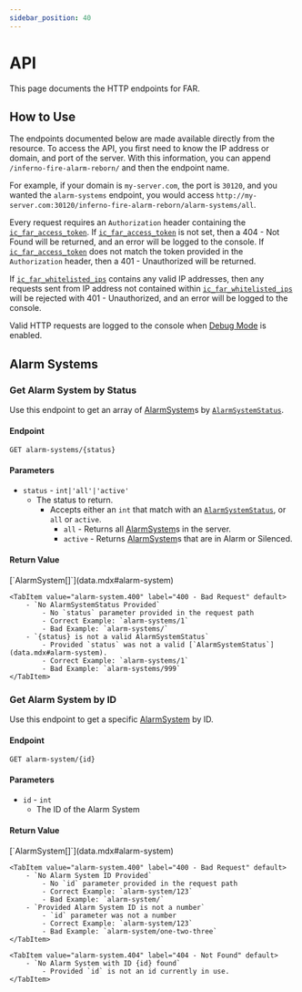 ```yaml
---
sidebar_position: 40
---
```



# API

This page documents the HTTP endpoints for FAR.

## How to Use
The endpoints documented below are made available directly from the resource.
To access the API, you first need to know the IP address or domain, and port of the server.
With this information, you can append `/inferno-fire-alarm-reborn/` and then the endpoint name.

For example, if your domain is `my-server.com`, the port is `30120`, and you wanted the `alarm-systems` endpoint, you would access `http://my-server.com:30120/inferno-fire-alarm-reborn/alarm-systems/all`.

Every request requires an `Authorization` header containing the [`ic_far_access_token`](../config.md#http-access-token). If [`ic_far_access_token`](../config.md#http-access-token) is not set, then a 404 - Not Found will be returned, and an error will be logged to the console. If [`ic_far_access_token`](../config.md#http-access-token) does not match the token provided in the `Authorization` header, then a 401 - Unauthorized will be returned.

If [`ic_far_whitelisted_ips`](../config.md#api-whitelist) contains any valid IP addresses, then any requests sent from IP address not contained within [`ic_far_whitelisted_ips`](../config.md#api-whitelist) will be rejected with 401 - Unauthorized, and an error will be logged to the console.

Valid HTTP requests are logged to the console when [Debug Mode](../config.md#debug) is enabled.

## Alarm Systems

### Get Alarm System by Status
Use this endpoint to get an array of [AlarmSystem](data.mdx#alarm-system)s by [`AlarmSystemStatus`](data.mdx#alarm-system).

#### Endpoint
```
GET alarm-systems/{status}
```
#### Parameters

- `status` - `int|'all'|'active'`
	- The status to return.
      - Accepts either an `int` that match with an [`AlarmSystemStatus`](data.mdx#alarm-system), or `all` or `active`.
        - `all` - Returns all [AlarmSystem](data.mdx#alarm-system)s in the server.
        - `active` - Returns [AlarmSystem](data.mdx#alarm-system)s that are in Alarm or Silenced.

#### Return Value
<Tabs>
	<TabItem value="alarm-system.200" label="200 - OK" default>
		<p>[`AlarmSystem[]`](data.mdx#alarm-system)</p>
	</TabItem>

	<TabItem value="alarm-system.400" label="400 - Bad Request" default>
		- `No AlarmSystemStatus Provided`
			- No `status` parameter provided in the request path
			- Correct Example: `alarm-systems/1`
			- Bad Example: `alarm-systems/`
		- `{status} is not a valid AlarmSystemStatus`
			- Provided `status` was not a valid [`AlarmSystemStatus`](data.mdx#alarm-system).
			- Correct Example: `alarm-systems/1`
			- Bad Example: `alarm-systems/999`
	</TabItem>
</Tabs>

### Get Alarm System by ID
Use this endpoint to get a specific [AlarmSystem](data.mdx#alarm-system) by ID.

#### Endpoint
```
GET alarm-system/{id}
```
#### Parameters

- `id` - `int`
	- The ID of the Alarm System

#### Return Value
<Tabs>
	<TabItem value="alarm-system.200" label="200 - OK" default>
		<p>[`AlarmSystem[]`](data.mdx#alarm-system)</p>
	</TabItem>

	<TabItem value="alarm-system.400" label="400 - Bad Request" default>
		- `No Alarm System ID Provided`
			- No `id` parameter provided in the request path
			- Correct Example: `alarm-system/123`
			- Bad Example: `alarm-system/`
		- `Provided Alarm System ID is not a number`
			- `id` parameter was not a number
			- Correct Example: `alarm-system/123`
			- Bad Example: `alarm-system/one-two-three`
	</TabItem>

	<TabItem value="alarm-system.404" label="404 - Not Found" default>
		- `No Alarm System with ID {id} found`
			- Provided `id` is not an id currently in use.
	</TabItem>
</Tabs>
